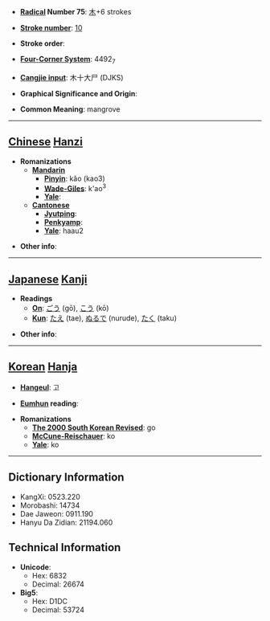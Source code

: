 * '''[[Wiktionary:Chinese radical index| Radical]] Number 75''': [[Wiktionary:Chinese radical index 木|木]]+6 strokes

* '''[[Wiktionary:Chinese total strokes index|Stroke number]]''': [[Wiktionary:Chinese total strokes index 10|10]]

* '''Stroke order''': 

* '''[[Wiktionary:Chinese four corner index|Four-Corner System]]''': 4492<sub>7</sub>

* '''[[Wiktionary:Chinese Cangjie index|Cangjie input]]''': 木十大尸 (DJKS)

* '''Graphical Significance and Origin''': 

* '''Common Meaning''': mangrove

----

== [[Chinese]] [[Hanzi]] ==

* '''Romanizations'''
** '''[[Mandarin]]'''
*** '''[[Pinyin]]''': kǎo (kao3)
*** '''[[Wade-Giles]]''': k'ao<sup>3</sup>
*** '''[[Yale]]''': 
** '''[[Cantonese]]'''
*** '''[[Jyutping]]''':
*** '''[[Penkyamp]]''': 
*** '''[[Yale]]''': haau2

* '''Other info''': 

----

== [[Japanese]] [[Kanji]] ==

* '''Readings'''
** '''[[On]]''': [[ごう]] (gō), [[こう]] (kō)
** '''[[Kun]]''': [[たえ]] (tae), [[ぬるで]] (nurude), [[たく]] (taku)

* '''Other info''':  

----

== [[Korean]] [[Hanja]] ==

* '''[[Hangeul]]''': 고

* '''[[Eumhun]] reading''': 

* '''Romanizations'''
** '''[[The 2000 South Korean Revised Romanization|The 2000 South Korean Revised]]''': go
** '''[[McCune-Reischauer]]''': ko
** '''[[Yale]]''': ko

----

== Dictionary Information ==

* KangXi: 0523.220
* Morobashi: 14734
* Dae Jaweon: 0911.190
* Hanyu Da Zidian: 21194.060

== Technical Information ==

* '''Unicode''':
** Hex: 6832
** Decimal: 26674
* '''Big5''':
** Hex: D1DC
** Decimal: 53724